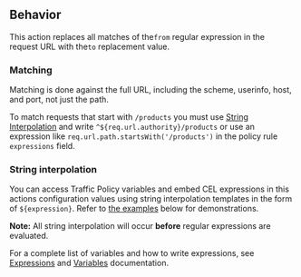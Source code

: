 ## Behavior

This action replaces all matches of the`from` regular expression in the request 
URL with the`to` replacement value.

### Matching

Matching is done against the full URL, including the scheme, userinfo, host, and 
port, not just the path.

To match requests that start with `/products` you must use 
[String Interpolation](#string-interpolation) and write 
`^${req.url.authority}/products` or use an expression like 
`req.url.path.startsWith('/products')` in the policy rule `expressions` field.

### String interpolation

You can access Traffic Policy variables and embed CEL expressions in this
actions configuration values using string interpolation templates in the form of 
`${expression}`. Refer to [the examples](#examples) below for demonstrations.

**Note:** All string interpolation will occur **before** regular expressions
are evaluated.

For a complete list of variables and how to write expressions, see 
[Expressions](/http/traffic-policy/expressions/variables/) and 
[Variables](/http/traffic-policy/expressions/) documentation.